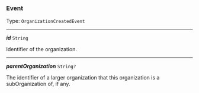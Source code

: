 


### Event

Type: `OrganizationCreatedEvent`

---

***id*** `String`

Identifier of the organization.



---

***parentOrganization*** `String?`

The identifier of a larger organization that this organization is a subOrganization of, if any.


